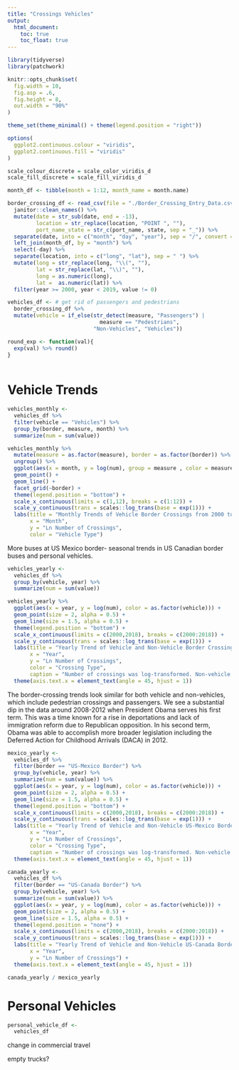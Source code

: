 ```yaml
---
title: "Crossings Vehicles"
output: 
  html_document:
    toc: true
    toc_float: true
---
```


```r
library(tidyverse)
library(patchwork)

knitr::opts_chunk$set(
  fig.width = 10,
  fig.asp = .6,
  fig.height = 8,
  out.width = "90%"
)

theme_set(theme_minimal() + theme(legend.position = "right"))

options(
  ggplot2.continuous.colour = "viridis",
  ggplot2.continuous.fill = "viridis"
)

scale_colour_discrete = scale_color_viridis_d
scale_fill_discrete = scale_fill_viridis_d
```


```r
month_df <- tibble(month = 1:12, month_name = month.name)

border_crossing_df <- read_csv(file = "./Border_Crossing_Entry_Data.csv") %>% 
  janitor::clean_names() %>% 
  mutate(date = str_sub(date, end = -13), 
         location = str_replace(location, "POINT ", ""), 
         port_name_state = str_c(port_name, state, sep = "_")) %>% 
  separate(date, into = c("month", "day", "year"), sep = "/", convert = TRUE) %>%
  left_join(month_df, by = "month") %>%
  select(-day) %>% 
  separate(location, into = c("long", "lat"), sep = " ") %>% 
  mutate(long = str_replace(long, "\\(", ""), 
         lat = str_replace(lat, "\\)", ""), 
         long = as.numeric(long),
         lat =  as.numeric(lat)) %>% 
  filter(year >= 2000, year < 2019, value != 0)

vehicles_df <- # get rid of passengers and pedestrians
  border_crossing_df %>%
  mutate(vehicle = if_else(str_detect(measure, "Passengers") |
                             measure == "Pedestrians",
                           "Non-Vehicles", "Vehicles"))

round_exp <- function(val){
  exp(val) %>% round()
}
  
```

# Vehicle Trends
```r
vehicles_monthly <-
  vehicles_df %>%
  filter(vehicle == "Vehicles") %>%
  group_by(border, measure, month) %>%
  summarize(num = sum(value))

vehicles_monthly %>%
  mutate(measure = as.factor(measure), border = as.factor(border)) %>%
  ungroup() %>%
  ggplot(aes(x = month, y = log(num), group = measure , color = measure)) +
  geom_point() +
  geom_line() +
  facet_grid(~border) +
  theme(legend.position = "bottom") + 
  scale_x_continuous(limits = c(1,12), breaks = c(1:12)) +
  scale_y_continuous(trans = scales::log_trans(base = exp(1))) +
  labs(title = "Monthly Trends of Vehicle Border Crossings from 2000 to 2018",
       x = "Month", 
       y = "Ln Number of Crossings", 
       color = "Vehicle Type")
```

More buses at US Mexico border- seasonal trends in US Canadian border buses and personal vehicles. 

```r
vehicles_yearly <-
  vehicles_df %>%
  group_by(vehicle, year) %>%
  summarize(num = sum(value))

vehicles_yearly %>%
  ggplot(aes(x = year, y = log(num), color = as.factor(vehicle))) +
  geom_point(size = 2, alpha = 0.5) +
  geom_line(size = 1.5, alpha = 0.5) +
  theme(legend.position = "bottom") + 
  scale_x_continuous(limits = c(2000,2018), breaks = c(2000:2018)) +
  scale_y_continuous(trans = scales::log_trans(base = exp(1))) +
  labs(title = "Yearly Trend of Vehicle and Non-Vehicle Border Crossings from 2000 to 2018",
       x = "Year", 
       y = "Ln Number of Crossings", 
       color = "Crossing Type",
       caption = "Number of crossings was log-transformed. Non-vehicle types include pedestrian and vehicle passenger counts.")+
  theme(axis.text.x = element_text(angle = 45, hjust = 1))
```

The border-crossing trends look similar for both vehicle and non-vehicles, which include pedestrian crossings and passengers. We see a substantial dip in the data around 2008-2012 when President Obama serves his first term. This was a time known for a rise in deportations and lack of immigration reform due to Republican opposition. In his second term, Obama was able to accomplish more broader legislation including the Deferred Action for Childhood Arrivals (DACA) in 2012.

```r
mexico_yearly <- 
  vehicles_df %>%
  filter(border == "US-Mexico Border") %>%
  group_by(vehicle, year) %>%
  summarize(num = sum(value)) %>%
  ggplot(aes(x = year, y = log(num), color = as.factor(vehicle))) +
  geom_point(size = 2, alpha = 0.5) +
  geom_line(size = 1.5, alpha = 0.5) +
  theme(legend.position = "bottom") + 
  scale_x_continuous(limits = c(2000,2018), breaks = c(2000:2018)) +
  scale_y_continuous(trans = scales::log_trans(base = exp(1))) +
  labs(title = "Yearly Trend of Vehicle and Non-Vehicle US-Mexico Border Crossings from 2000 to 2018",
       x = "Year", 
       y = "Ln Number of Crossings",
       color = "Crossing Type",
       caption = "Number of crossings was log-transformed. Non-vehicle types include pedestrian and vehicle passenger counts.")+
  theme(axis.text.x = element_text(angle = 45, hjust = 1))

canada_yearly <- 
  vehicles_df %>%
  filter(border == "US-Canada Border") %>%
  group_by(vehicle, year) %>%
  summarize(num = sum(value)) %>%
  ggplot(aes(x = year, y = log(num), color = as.factor(vehicle))) +
  geom_point(size = 2, alpha = 0.5) +
  geom_line(size = 1.5, alpha = 0.5) +
  theme(legend.position = "none") +
  scale_x_continuous(limits = c(2000,2018), breaks = c(2000:2018)) +
  scale_y_continuous(trans = scales::log_trans(base = exp(1))) +
  labs(title = "Yearly Trend of Vehicle and Non-Vehicle US-Canada Border Crossings from 2000 to 2018",
       x = "Year", 
       y = "Ln Number of Crossings") +
  theme(axis.text.x = element_text(angle = 45, hjust = 1))

canada_yearly / mexico_yearly
```


# Personal Vehicles

```r
personal_vehicle_df <-
  vehicles_df
```

change in commercial travel

empty trucks?



 